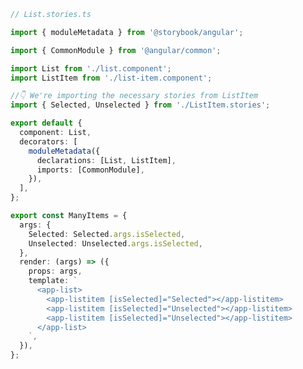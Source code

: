 ```ts
// List.stories.ts

import { moduleMetadata } from '@storybook/angular';

import { CommonModule } from '@angular/common';

import List from './list.component';
import ListItem from './list-item.component';

//👇 We're importing the necessary stories from ListItem
import { Selected, Unselected } from './ListItem.stories';

export default {
  component: List,
  decorators: [
    moduleMetadata({
      declarations: [List, ListItem],
      imports: [CommonModule],
    }),
  ],
};

export const ManyItems = {
  args: {
    Selected: Selected.args.isSelected,
    Unselected: Unselected.args.isSelected,
  },
  render: (args) => ({
    props: args,
    template: `
      <app-list>
        <app-listitem [isSelected]="Selected"></app-listitem>
        <app-listitem [isSelected]="Unselected"></app-listitem>
        <app-listitem [isSelected]="Unselected"></app-listitem>
      </app-list>
    `,
  }),
};
```
